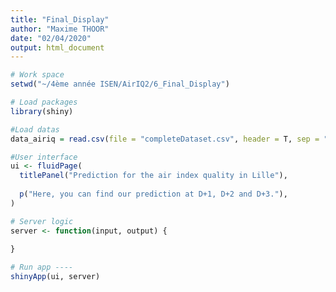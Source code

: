 ---
title: "Final_Display"
author: "Maxime THOOR"
date: "02/04/2020"
output: html_document
---

```{r}
# Work space
setwd("~/4ème année ISEN/AirIQ2/6_Final_Display")

# Load packages 
library(shiny)

#Load datas
data_airiq = read.csv(file = "completeDataset.csv", header = T, sep = ";" )

#User interface
ui <- fluidPage(
  titlePanel("Prediction for the air index quality in Lille"),
  
  p("Here, you can find our prediction at D+1, D+2 and D+3."),
)

# Server logic
server <- function(input, output) {
  
}

# Run app ----
shinyApp(ui, server)
```

